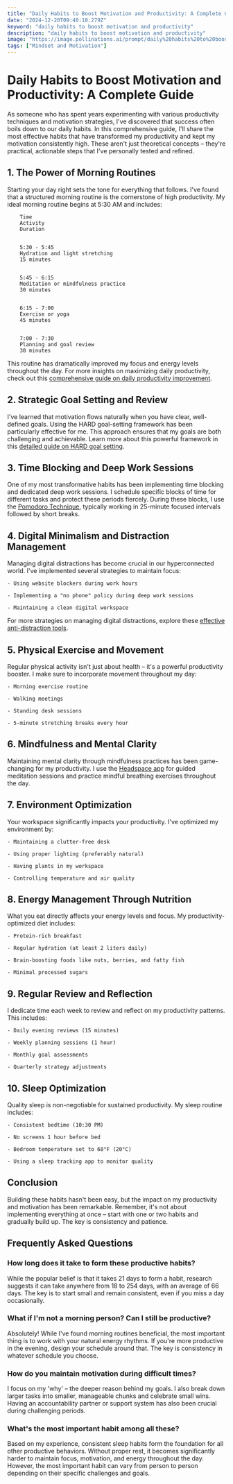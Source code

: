 ```yaml
---
title: "Daily Habits to Boost Motivation and Productivity: A Complete Guide"
date: "2024-12-20T09:40:18.279Z"
keyword: "daily habits to boost motivation and productivity"
description: "daily habits to boost motivation and productivity"
image: "https://image.pollinations.ai/prompt/daily%20habits%20to%20boost%20motivation%20and%20productivity%2C%20realistic%20photo%2C%20high%20quality%2C%204k?width=1024&height=1024&nologo=true"
tags: ["Mindset and Motivation"]
---
```



# Daily Habits to Boost Motivation and Productivity: A Complete Guide


As someone who has spent years experimenting with various productivity techniques and motivation strategies, I've discovered that success often boils down to our daily habits. In this comprehensive guide, I'll share the most effective habits that have transformed my productivity and kept my motivation consistently high. These aren't just theoretical concepts – they're practical, actionable steps that I've personally tested and refined.



## 1. The Power of Morning Routines


Starting your day right sets the tone for everything that follows. I've found that a structured morning routine is the cornerstone of high productivity. My ideal morning routine begins at 5:30 AM and includes:






    
        Time
        Activity
        Duration
    
    
        5:30 - 5:45
        Hydration and light stretching
        15 minutes
    
    
        5:45 - 6:15
        Meditation or mindfulness practice
        30 minutes
    
    
        6:15 - 7:00
        Exercise or yoga
        45 minutes
    
    
        7:00 - 7:30
        Planning and goal review
        30 minutes
    




This routine has dramatically improved my focus and energy levels throughout the day. For more insights on maximizing daily productivity, check out this [comprehensive guide on daily productivity improvement](https://productivityprospect.com/blog/how-to-improve-daily-productivity/).



## 2. Strategic Goal Setting and Review


I've learned that motivation flows naturally when you have clear, well-defined goals. Using the HARD goal-setting framework has been particularly effective for me. This approach ensures that my goals are both challenging and achievable. Learn more about this powerful framework in this [detailed guide on HARD goal setting](https://productivityprospect.com/blog/understanding-the-hard-goal-setting-framework-for-motivation/).



## 3. Time Blocking and Deep Work Sessions


One of my most transformative habits has been implementing time blocking and dedicated deep work sessions. I schedule specific blocks of time for different tasks and protect these periods fiercely. During these blocks, I use the [Pomodoro Technique](https://pomofocus.io/), typically working in 25-minute focused intervals followed by short breaks.



## 4. Digital Minimalism and Distraction Management


Managing digital distractions has become crucial in our hyperconnected world. I've implemented several strategies to maintain focus:




    - Using website blockers during work hours

    - Implementing a "no phone" policy during deep work sessions

    - Maintaining a clean digital workspace



For more strategies on managing digital distractions, explore these [effective anti-distraction tools](https://productivityprospect.com/blog/anti-distraction-tools/).



## 5. Physical Exercise and Movement


Regular physical activity isn't just about health – it's a powerful productivity booster. I make sure to incorporate movement throughout my day:




    - Morning exercise routine

    - Walking meetings

    - Standing desk sessions

    - 5-minute stretching breaks every hour



## 6. Mindfulness and Mental Clarity


Maintaining mental clarity through mindfulness practices has been game-changing for my productivity. I use the [Headspace app](https://www.headspace.com/) for guided meditation sessions and practice mindful breathing exercises throughout the day.



## 7. Environment Optimization


Your workspace significantly impacts your productivity. I've optimized my environment by:




    - Maintaining a clutter-free desk

    - Using proper lighting (preferably natural)

    - Having plants in my workspace

    - Controlling temperature and air quality



## 8. Energy Management Through Nutrition


What you eat directly affects your energy levels and focus. My productivity-optimized diet includes:




    - Protein-rich breakfast

    - Regular hydration (at least 2 liters daily)

    - Brain-boosting foods like nuts, berries, and fatty fish

    - Minimal processed sugars



## 9. Regular Review and Reflection


I dedicate time each week to review and reflect on my productivity patterns. This includes:




    - Daily evening reviews (15 minutes)

    - Weekly planning sessions (1 hour)

    - Monthly goal assessments

    - Quarterly strategy adjustments



## 10. Sleep Optimization


Quality sleep is non-negotiable for sustained productivity. My sleep routine includes:




    - Consistent bedtime (10:30 PM)

    - No screens 1 hour before bed

    - Bedroom temperature set to 68°F (20°C)

    - Using a sleep tracking app to monitor quality



## Conclusion


Building these habits hasn't been easy, but the impact on my productivity and motivation has been remarkable. Remember, it's not about implementing everything at once – start with one or two habits and gradually build up. The key is consistency and patience.



## Frequently Asked Questions


### How long does it take to form these productive habits?

While the popular belief is that it takes 21 days to form a habit, research suggests it can take anywhere from 18 to 254 days, with an average of 66 days. The key is to start small and remain consistent, even if you miss a day occasionally.



### What if I'm not a morning person? Can I still be productive?

Absolutely! While I've found morning routines beneficial, the most important thing is to work with your natural energy rhythms. If you're more productive in the evening, design your schedule around that. The key is consistency in whatever schedule you choose.



### How do you maintain motivation during difficult times?

I focus on my 'why' – the deeper reason behind my goals. I also break down larger tasks into smaller, manageable chunks and celebrate small wins. Having an accountability partner or support system has also been crucial during challenging periods.



### What's the most important habit among all these?

Based on my experience, consistent sleep habits form the foundation for all other productive behaviors. Without proper rest, it becomes significantly harder to maintain focus, motivation, and energy throughout the day. However, the most important habit can vary from person to person depending on their specific challenges and goals.



